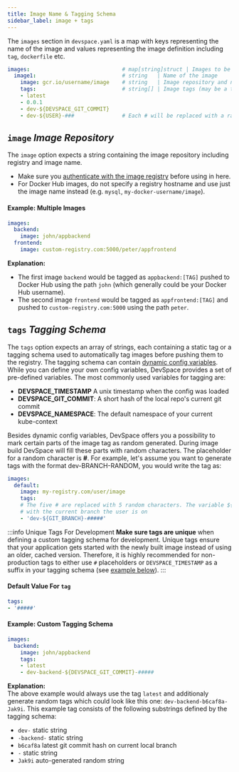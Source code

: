 ```yaml
---
title: Image Name & Tagging Schema
sidebar_label: image + tags
---
```


The `images` section in `devspace.yaml` is a map with keys representing the name of the image and values representing the image definition including `tag`, `dockerfile` etc.
```yaml
images:                             # map[string]struct | Images to be built and pushed
  image1:                           # string   | Name of the image
    image: gcr.io/username/image    # string   | Image repository and name 
    tags:                           # string[] | Image tags (may be a tagging schema with variables)
    - latest
    - 0.0.1
    - dev-${DEVSPACE_GIT_COMMIT}
    - dev-${USER}-###               # Each # will be replaced with a random character 
```

## `image` *Image Repository*
The `image` option expects a string containing the image repository including registry and image name. 

- Make sure you [authenticate with the image registry](../../configuration/images/basics.mdx#authentication-registry) before using in here.
- For Docker Hub images, do not specify a registry hostname and use just the image name instead (e.g. `mysql`, `my-docker-username/image`).

#### Example: Multiple Images
```yaml
images:
  backend:
    image: john/appbackend
  frontend:
    image: custom-registry.com:5000/peter/appfrontend
```
**Explanation:**
- The first image `backend` would be tagged as `appbackend:[TAG]` pushed to Docker Hub using the path `john` (which generally could be your Docker Hub username).
- The second image `frontend` would be tagged as `appfrontend:[TAG]` and pushed to `custom-registry.com:5000` using the path `peter`.

## `tags` *Tagging Schema*
The `tags` option expects an array of strings, each containing a static tag or a tagging schema used to automatically tag images before pushing them to the registry. The tagging schema can contain [dynamic config variables](../../configuration/variables/basics.mdx). While you can define your own config variables, DevSpace provides a set of pre-defined variables. The most commonly used variables for tagging are:
- **DEVSPACE_TIMESTAMP** A unix timestamp when the config was loaded
- **DEVSPACE_GIT_COMMIT**: A short hash of the local repo's current git commit
- **DEVSPACE_NAMESPACE**: The default namespace of your current kube-context

Besides dynamic config variables, DevSpace offers you a possibility to mark certain parts of the image tag as random generated. During image build DevSpace will fill these parts with random characters. The placeholder for a random character is **#**. For example, let's assume you want to generate tags with the format dev-BRANCH-RANDOM, you would write the tag as:
```yaml
images:
  default:
    image: my-registry.com/user/image
    tags:
    # The five # are replaced with 5 random characters. The variable ${GIT_BRANCH} is replaced
    # with the current branch the user is on
    - 'dev-${GIT_BRANCH}-#####' 
```
 
:::info Unique Tags For Development
**Make sure tags are unique** when defining a custom tagging schema for development. Unique tags ensure that your application gets started with the newly built image instead of using an older, cached version. Therefore, it is highly recommended for non-production tags to either use `#` placeholders or `DEVSPACE_TIMESTAMP` as a suffix in your tagging schema (see [example below](#example-custom-tagging-schema)).
:::

#### Default Value For `tag`
```yaml
tags: 
- '#####'
```

#### Example: Custom Tagging Schema
```yaml
images:
  backend:
    image: john/appbackend
    tags: 
    - latest
    - dev-backend-${DEVSPACE_GIT_COMMIT}-#####
```
**Explanation:**  
The above example would always use the tag `latest` and additionaly generate random tags which could look like this one: `dev-backend-b6caf8a-Jak9i`. This example tag consists of the following substrings defined by the tagging schema:
- `dev-` static string 
- `-backend-` static string 
- `b6caf8a` latest git commit hash on current local branch
- `-` static string
- `Jak9i` auto-generated random string
